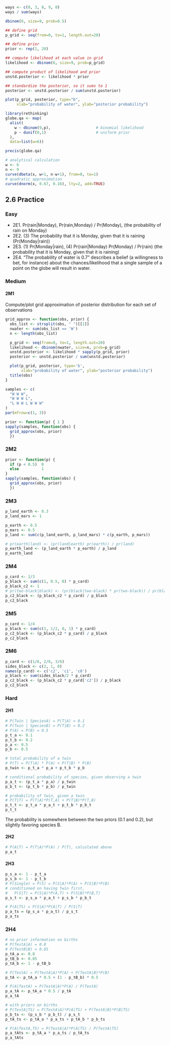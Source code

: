 ```r
ways <- c(0, 3, 8, 9, 0)
ways / sum(ways)
```

```r
dbinom(6, size=9, prob=0.5)
```

```r
## define grid
p_grid <- seq(from=0, to=1, length.out=20)

## define prior
prior <- rep(1, 20)

## compute likelihood at each value in grid
likelihood <- dbinom(6, size=9, prob=p_grid)

## compute product of likelihood and prior
unstd.posterior <- likelihood * prior

## standardize the posterior, so it sums to 1
posterior <- unstd.posterior / sum(unstd.posterior)
```

```r
plot(p_grid, posterior, type="b",
     xlab="probability of water", ylab="posterior probability")
```

```r
library(rethinking)
globe.qa <- map(
  alist(
    w ~ dbinom(9,p),                    # binomial likelihood
    p ~ dunif(0,1)                      # uniform prior
  ),
  data=list(w=6))

precis(globe.qa)
```

```r
# analytical calculation
w <- 6
n <- 9
curve(dbeta(x, w+1, n-w+1), from=0, to=1)
# quadratic approximation
curve(dnorm(x, 0.67, 0.16), lty=2, add=TRUE)
```

## 2.6 Practice

### Easy

  - 2E1. Pr(rain|Monday), Pr(rain,Monday) / Pr(Monday), (the
    probability of rain on Monday)
  - 2E2. (3) The probability that it is Monday, given that it is
    raining (Pr(Monday|rain))
  - 2E3. (1) Pr(Monday|rain), (4) Pr(rain|Monday) Pr(Monday) /
    Pr(rain) (the probability that it is Monday, given that it is
    raining)
  - 2E4. "The probability of water is 0.7" describes a belief (a
    willingness to bet, for instance) about the chances/likelihood
    that a single sample of a point on the globe will result in water.

### Medium

#### 2M1

Compute/plot grid approximation of posterior distribution for each set of observations

```r
grid_approx <- function(obs, prior) {
  obs_list <- strsplit(obs, " ")[[1]]
  nwater <- sum(obs_list == 'W')
  n <- length(obs_list)

  p_grid <- seq(from=0, to=1, length.out=20)
  likelihood <- dbinom(nwater, size=n, prob=p_grid)
  unstd.posterior <- likelihood * sapply(p_grid, prior)
  posterior <- unstd.posterior / sum(unstd.posterior)

  plot(p_grid, posterior, type='b',
       xlab="probability of water", ylab="posterior probability")
  title(obs)
}

samples <- c(
  "W W W",
  "W W W L",
  "L W W L W W W"
)
par(mfrow=c(1, 3))

prior <- function(p) { 1 }
sapply(samples, function(obs) {
  grid_approx(obs, prior)
  })
```

### 2M2

```r
prior <- function(p) {
  if (p < 0.5)  0
  else          1
}
sapply(samples, function(obs) {
  grid_approx(obs, prior)
  })
```

### 2M3

```r
p_land_earth <- 0.3
p_land_mars <- 1

p_earth <- 0.5
p_mars <- 0.5
p_land <- sum(c(p_land_earth, p_land_mars) * c(p_earth, p_mars))

# pr(earth|land) <- (pr(land|earth) pr(earth)) / pr(land)
p_earth_land <- (p_land_earth * p_earth) / p_land
p_earth_land
```

### 2M4

```r
p_card <- 1/3
p_black <- sum(c(1, 0.5, 0) * p_card)
p_black_c2 <- 1
# pr(two-black|black) <- (pr(black|two-black) * pr(two-black)) / pr(black)
p_c2_black <- (p_black_c2 * p_card) / p_black
p_c2_black
```

### 2M5

```r
p_card <- 1/4
p_black <- sum(c(1, 1/2, 0, 1) * p_card)
p_c2_black <- (p_black_c2 * p_card) / p_black
p_c2_black
```

### 2M6

```r
p_card <- c(1/6, 2/6, 3/6)
sides_black <- c(2, 1, 0)
names(p_card) <- c('c2', 'c1', 'c0')
p_black <- sum(sides_black/2 * p_card)
p_c2_black <- (p_black_c2 * p_card['c2']) / p_black
p_c2_black
```

### Hard

#### 2H1

```r
# P(Twin | SpeciesA) = P(T|A) = 0.1
# P(Twin | SpeciesB) = P(T|B) = 0.2
# P(A) = P(B) = 0.5
p_t_a <- 0.1
p_t_b <- 0.2
p_a <- 0.5
p_b <- 0.5

# total probability of a twin
# P(T) = P(T|A) * P(A) + P(T|B) * P(B)
p_twin <- p_t_a * p_a + p_t_b * p_b

# conditional probability of species, given observing a twin
p_a_t <- (p_t_a * p_a) / p_twin
p_b_t <- (p_t_b * p_b) / p_twin

# probability of twin, given a twin
# P(T|T) = P(T|A)*P(T,A) + P(T|B)*P(T,B)
p_t_t <- p_t_a * p_a_t + p_t_b * p_b_t
p_t_t
```

The probability is somewhere between the two priors (0.1 and 0.2), but
slightly favoring species B.

#### 2H2

```r
# P(A|T) = P(T|A)*P(A) / P(T), calculated above
p_a_t
```

#### 2H3

```r
p_s_a <- 1 - p_t_a
p_s_b <- 1 - p_t_b
# P(Single) = P(S) = P(S|A)*P(A) + P(S|B)*P(B)
# conditioned on having twin first,
#   P(S|T) = P(S|A)*P(A,T) + P(S|B)*P(B,T)
p_s_t <- p_s_a * p_a_t + p_s_b * p_b_t

# P(A|TS) = P(S|A)*P(A|T) / P(S|T)
p_a_ts = (p_s_a * p_a_t) / p_s_t
p_a_ts
```

### 2H4

```r
# no prior information on births
# P(TestA|A) = 0.8
# P(TestB|B) = 0.65
p_tA_a <- 0.8
p_tB_b <- 0.65
p_tA_b <- 1 - p_tB_b

# P(TestA) = P(TestA|A)*P(A) + P(TestA|B)*P(B)
p_tA <- p_tA_a * 0.5 + (1 - p_tB_b) * 0.5

# P(A|TestA) = P(TestA|A)*P(A) / P(TestA)
p_a_tA <- p_tA_a * 0.5 / p_tA
p_a_tA

# with priors on births
# P(TestA|TS) = P(TestA|A)*P(A|TS) + P(TestA|B)*P(B|TS)
p_b_ts <- (p_s_b * p_b_t) / p_s_t
p_tA_ts <- p_tA_a * p_a_ts + p_tA_b * p_b_ts

# P(A|TestA,TS) = P(TestA|A)*P(A|TS) / P(TestA|TS)
p_a_tAts <- p_tA_a * p_a_ts / p_tA_ts
p_a_tAts
```
